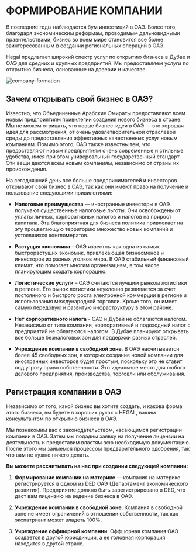 # ФОРМИРОВАНИЕ КОМПАНИИ
В последние годы наблюдается бум инвестиций в ОАЭ. Более того, благодаря экономическим реформам, проводимым дальновидными правительствами, бизнес во всем мире становится все более заинтересованным в создании региональных операций в ОАЭ.

Hegal предлагает широкий спектр услуг по открытию бизнеса в Дубае и ОАЭ для средних и крупных предприятий. Мы предоставляем услуги по открытию бизнеса, основанные на доверии и качестве.

![company-formation](/blog/company-formation/1.png)

## Зачем открывать свой бизнес в ОАЭ?
Известно, что Объединенные Арабские Эмираты предоставляют всем новым предприятиям привилегии создания нового бизнеса в стране. Мы не можем отрицать, что новые бизнес-идеи в ОАЭ — это хорошая идея для рассмотрения, от очень удовлетворительной отраслевой среды до предоставления эффективных качественных услуг новым компаниям. Помимо этого, ОАЭ также известны тем, что предоставляют новым предприятиям очень современные и стильные удобства, имея при этом универсальный государственный стандарт. Эти вещи даются всем новым компаниям, независимо от страны их происхождения.

На сегодняшний день все больше предпринимателей и инвесторов открывают свой бизнес в ОАЭ, так как они имеют право на получение и пользование следующими привилегиями:

- **Налоговые преимущества** — иностранные инвесторы в ОАЭ получают существенные налоговые льготы. Они освобождены от уплаты личных, корпоративных налогов и налогов на прирост капитала. Эта благоприятная для бизнеса политика привлекает на эту процветающую территорию множество новых компаний и устоявшихся конгломератов.

- **Растущая экономика** – ОАЭ известны как одна из самых быстрорастущих экономик, привлекающая бизнесменов и инвесторов из разных уголков мира. В ОАЭ стабильный финансовый климат, что помогает многим организациям, в том числе планирующим создать корпорацию.

- **Логистические услуги** – ОАЭ считаются лучшим рынком логистики в регионе. Его рынок логистики неуклонно развивается за счет постоянного и быстрого роста электронной коммерции в регионе и использования международной торговли. Кроме того, он имеет самую передовую и развитую инфраструктуру в этом районе.

- **Нет корпоративного налога** - ОАЭ и Дубай не облагаются налогом. Независимо от типа компании, корпоративный и подоходный налог с предприятий не облагаются налогом. В Дубае планируют открывать все больше безналоговых зон для поддержки разных отраслей.

- **Учреждение компании в свободной зоне**. В ОАЭ насчитывается более 45 свободных зон, в которых создание новой компании для иностранных инвесторов будет простым, поскольку это не ставит под угрозу право собственности. Это идеальное место для любого делового предприятия, производства, торговли или обслуживания.

## Регистрация компании в ОАЭ
Независимо от того, какой бизнес вы хотите создать, и какова форма этого бизнеса, вы будете в хороших руках с HEGAL, вашим консультантом по открытию бизнеса в ОАЭ.

Мы познакомим вас с законодательством, касающимся регистрации компании в ОАЭ. Затем мы подадим заявку на получение лицензии на деятельность и предоставим властям всю необходимую документацию. После этого мы займемся процессом предварительного одобрения, так что вам не нужно ничего делать.

**Вы можете рассчитывать на нас при создании следующей компании:**
1. **Формирование компании на материке** — компания на материке регистрируется в одном из DED ОАЭ (Департамент экономического развития). Предприятие должно быть зарегистрировано в DED, что даст вам лицензию на ведение бизнеса в ОАЭ.

2. **Учреждение компании в свободной зоне**. Компания в свободной зоне не имеет ограничений в отношении собственности, так как экспатриант может владеть 100%.

3. **Учреждение оффшорной компании**. Оффшорная компания ОАЭ создается в другой юрисдикции, а ее головная корпорация находится в другой стране.
